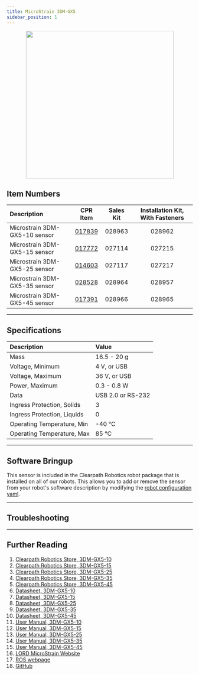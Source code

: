 ```yaml
---
title: MicroStrain 3DM-GX5
sidebar_position: 1
---
```



<center>
  <img
    src="/img/sensor_images/sensor_microstrain_3dm_gx5_15_1.png"
    width="400"
  />
</center>

## Item Numbers

| Description                   |                         CPR Item                         | Sales Kit | Installation Kit, With Fasteners |
| :---------------------------- | :------------------------------------------------------: | :-------: | :------------------------------: |
| Microstrain 3DM-GX5-10 sensor | [017839](/assets/pdf/clearpath_robotics_017839-TDS1.pdf) |  028963   |              028962              |
| Microstrain 3DM-GX5-15 sensor | [017772](/assets/pdf/clearpath_robotics_017772-TDS1.pdf) |  027114   |              027215              |
| Microstrain 3DM-GX5-25 sensor | [014603](/assets/pdf/clearpath_robotics_014603-TDS1.pdf) |  027117   |              027217              |
| Microstrain 3DM-GX5-35 sensor | [028528](/assets/pdf/clearpath_robotics_028528-TDS1.pdf) |  028964   |              028957              |
| Microstrain 3DM-GX5-45 sensor | [017391](/assets/pdf/clearpath_robotics_017391-TDS2.pdf) |  028966   |              028965              |

---

## Specifications

| Description                 | Value             |
| :-------------------------- | :---------------- |
| Mass                        | 16.5 - 20 g       |
| Voltage, Minimum            | 4 V, or USB       |
| Voltage, Maximum            | 36 V, or USB      |
| Power, Maximum              | 0.3 - 0.8 W       |
| Data                        | USB 2.0 or RS-232 |
| Ingress Protection, Solids  | 3                 |
| Ingress Protection, Liquids | 0                 |
| Operating Temperature, Min  | -40 °C            |
| Operating Temperature, Max  | 85 °C             |

---

## Software Bringup
<YAML/>

This sensor is included in the Clearpath Robotics robot package that is installed on all of our robots.
This allows you to add or remove the sensor from your robot's software description by modifying the [robot configuration yaml](../../../../ros/config/yaml/sensors.mdx).

---

## Troubleshooting

<Support />

---

## Further Reading

1.  [Clearpath Robotics Store, 3DM-GX5-10](https://store.clearpathrobotics.com/collections/orientation/products/3dm-gx5-10)
2.  [Clearpath Robotics Store, 3DM-GX5-15](https://store.clearpathrobotics.com/collections/vru/products/3dm-gx5-15)
3.  [Clearpath Robotics Store, 3DM-GX5-25](https://store.clearpathrobotics.com/collections/ahrs/products/3dm-gx5-25)
4.  [Clearpath Robotics Store, 3DM-GX5-35](https://store.clearpathrobotics.com/collections/ahrs/products/3dm-gx5-35)
5.  [Clearpath Robotics Store, 3DM-GX5-45](https://store.clearpathrobotics.com/collections/gnss-ins/products/3dm-gx5-45)
6.  [Datasheet, 3DM-GX5-10](/assets/pdf/clearpath_robotics_017839-TDS1.pdf)
7.  [Datasheet, 3DM-GX5-15](/assets/pdf/clearpath_robotics_017772-TDS1.pdf)
8.  [Datasheet, 3DM-GX5-25](/assets/pdf/clearpath_robotics_014603-TDS1.pdf)
9.  [Datasheet, 3DM-GX5-35](/assets/pdf/clearpath_robotics_028528-TDS1.pdf)
10. [Datasheet, 3DM-GX5-45](/assets/pdf/clearpath_robotics_017391-TDS1.pdf)
11. [User Manual, 3DM-GX5-10](/assets/pdf/clearpath_robotics_017839-TDS2.pdf)
12. [User Manual, 3DM-GX5-15](/assets/pdf/clearpath_robotics_017772-TDS2.pdf)
13. [User Manual, 3DM-GX5-25](/assets/pdf/clearpath_robotics_014603-TDS2.pdf)
14. [User Manual, 3DM-GX5-35](/assets/pdf/clearpath_robotics_028528-TDS2.pdf)
15. [User Manual, 3DM-GX5-45](/assets/pdf/clearpath_robotics_017391-TDS2.pdf)
16. [LORD MicroStrain Website](https://www.microstrain.com/inertial-sensors/g-series)
17. [ROS webpage](http://wiki.ros.org/microstrain_inertial_driver)
18. [GitHub](https://github.com/LORD-MicroStrain/microstrain_inertial)

